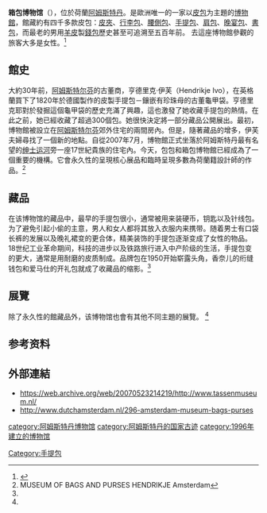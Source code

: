 {{copyedit}}
{{Primarysources|time=2015-12-14T03:01:54+00:00}}
{{noteTA
|T=zh-hans:箱包博物馆;zh-hk:箱包博物馆;zh-tw:箱包博物馆;
}}
{{Infobox Museum
 |name         = Tassenmuseum Amsterdam<br>箱包博物馆
 |image        = File:Tassenmuseum 002.JPG
 |imagesize    = 300px
 |caption      = 箱包博物馆
 |established  = 1996年
 |location     = {{NLD}}[[阿姆斯特丹|阿姆斯特丹]] <br>[[绅士运河|绅士运河]] 573
 |type         = 私立博物馆，[[时尚馆|时尚馆]]
 |director     = Siqrid Ivo
 |curator      = 
 |website      = {{url|http://www.tassenmuseum.nl/}}
}}
'''箱包博物馆'''（{{lang-nl|Tassenmuseum Amsterdam}}），位於荷蘭[[阿姆斯特丹|阿姆斯特丹]]。是歐洲唯一的一家以[[皮包|皮包]]为主題的[[博物館|博物館]]，館藏約有四千多款皮包：[[皮夾|皮夾]]、[[行李包|行李包]]、[[腰側包|腰側包]]、[[手提包|手提包]]、[[肩包|肩包]]、[[晚宴包|晚宴包]]、[[書包|書包]]，而最老的男用[[羊皮|羊皮]]製[[錢包|錢包]]歷史甚至可追溯至五百年前。
去這座博物館參觀的旅客大多是女性。<ref>{{Cite web |url=http://www.dutchamsterdam.nl/296-amsterdam-museum-bags-purses |title=存档副本 |access-date=2014-12-19 |archive-date=2020-10-01 |archive-url=https://web.archive.org/web/20201001070338/https://dutchamsterdam.nl/296-amsterdam-museum-bags-purses |dead-url=no }}</ref>

==館史==
大約30年前，[[阿姆斯特尔芬|阿姆斯特尔芬]]的古董商，亨德里克‧伊芙（Hendrikje Ivo），在英格蘭買下了1820年於德國製作的皮製手提包－鑲嵌有珍珠母的古董龜甲袋。亨德里克耶對於發掘這個龜甲袋的歷史充滿了興趣，這也激發了她收藏手提包的熱情。在此之前，她已經收藏了超過300個包。她很快決定將一部分藏品公開展出。最初，博物館被設立在[[阿姆斯特尔芬|阿姆斯特尔芬]]郊外住宅的兩間房內。但是，隨著藏品的增多，伊芙夫婦尋找了一個新的地點。自從2007年7月，博物館正式坐落於阿姆斯特丹最有名望的[[绅士运河|绅士运河]]旁一座17世紀貴族的住宅內。今天，包包和箱包博物館已經成為了一個重要的機構。它會永久性的呈現核心展品和臨時呈現多數為荷蘭籍設計師的作品。<ref name="#1">MUSEUM OF BAGS AND PURSES HENDRIKJE Amsterdam</ref>

==藏品==
在该博物馆的藏品中，最早的手提包很小，通常被用来装硬币，钥匙以及针线包。为了避免引起小偷的主意，男人和女人都将其放入衣服内来携带。随着男士有口袋长裤的发展以及晚礼裙变的更合体，精美装饰的手提包逐渐变成了女性的物品。18世纪工业革命期间，科技的进步以及铁路旅行进入中产阶级的生活，手提包变的更大，通常是用耐磨的皮质制成。品牌包在1950开始崭露头角，香奈儿的绗缝钱包和爱马仕的开礼包就成了收藏品的缩影。<ref name="#1"/>

==展覽==
除了永久性的館藏品外，该博物馆也會有其他不同主題的展覽。
<ref name="#1"/>

==参考资料==
{{reflist}}

==外部連結==
* https://web.archive.org/web/20070523214219/http://www.tassenmuseum.nl/
* http://www.dutchamsterdam.nl/296-amsterdam-museum-bags-purses {{Wayback|url=http://www.dutchamsterdam.nl/296-amsterdam-museum-bags-purses |date=20201001070338 }}

[[category:阿姆斯特丹博物馆|category:阿姆斯特丹博物馆]]
[[category:阿姆斯特丹的国家古迹|category:阿姆斯特丹的国家古迹]]
[[Category:手提包|Category:手提包]]
[[category:1996年建立的博物馆|category:1996年建立的博物馆]]